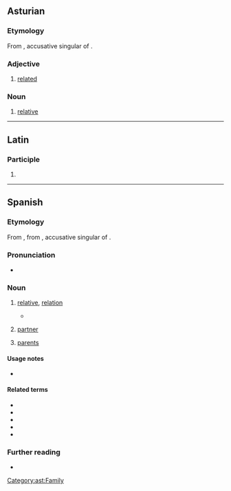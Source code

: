 ==Asturian==

===Etymology===
From {{inh|ast|la|parentem}}, accusative singular of {{m|la|parēns}}.

===Adjective===
{{head|ast|adjective}}

# [[related]]

===Noun===
{{ast-noun|mf}}

# [[relative]]

[[Category:ast:Family]]

----

==Latin==

===Participle===
{{la-part-form|pariente}}

# {{inflection of|la|pariēns||abl|m//f//n|s}}

----

==Spanish==

===Etymology===
From {{inh|es|osp|pariente}}, from {{inh|es|la|parentem}}, accusative singular of {{m|la|parēns}}.

===Pronunciation===
{{es-IPA}}
* {{audio|es|LL-Q1321 (spa)-AdrianAbdulBaha-pariente.wav|Audio (Colombia)}}

===Noun===
{{es-noun|mf|f=+|f2=parienta}}

# [[relative]], [[relation]] {{gloss|member of one's family}}
#: {{syn|es|familiar|miembro de la familia}}
#* {{quote-web|es|url=https://elpais.com/internacional/2021-02-17/ostracismo-familiar-para-un-congresista-republicano-por-renegar-de-trump-eres-una-decepcion-para-dios.html|title=Ostracismo familiar para un congresista republicano por renegar de Trump: “Eres una decepción para Dios”|date=2021-02-17|author=Amanda Mars|work=El País|passage=Acto seguido, 11 '''parientes''' le enviaron una carta de dos páginas en la que le acusan de haberse unido al “ejército del diablo”.|translation=Immediately afterwards, 11 '''relatives''' sent a two-page letter accusing him of having joined the “devil's army”.}}
# {{lb|es|colloquial}} [[partner]]
#: {{syn|es|pareja}}
# {{lb|es|obsolete|in the plural}} [[parent]]s

====Usage notes====
* {{U:es:false friend|padre|es2=madre|en=parent}}

====Related terms====
* {{l|es|parir}}
* {{l|es|parienta}}
* {{l|es|parentela}}
* {{l|es|parentesco}}
* {{l|es|emparentar}}

===Further reading===
* {{R:DRAE}}

{{C|es|Family members|Parents}}